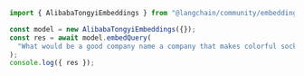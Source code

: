 ```typescript
import { AlibabaTongyiEmbeddings } from "@langchain/community/embeddings/alibaba_tongyi";

const model = new AlibabaTongyiEmbeddings({});
const res = await model.embedQuery(
  "What would be a good company name a company that makes colorful socks?"
);
console.log({ res });
```
